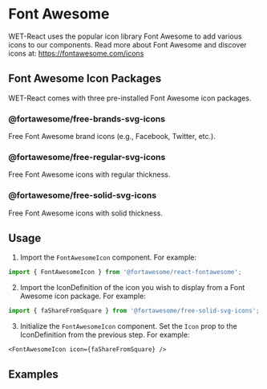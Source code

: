 
<Meta title="Icons/Font Awesome" />

# Font Awesome

WET-React uses the popular icon library Font Awesome to add various icons to our components. Read more about Font Awesome and discover icons at: https://fontawesome.com/icons

## Font Awesome Icon Packages

WET-React comes with three pre-installed Font Awesome icon packages.

### @fortawesome/free-brands-svg-icons

Free Font Awesome brand icons (e.g., Facebook, Twitter, etc.).

### @fortawesome/free-regular-svg-icons

Free Font Awesome icons with regular thickness.

### @fortawesome/free-solid-svg-icons

Free Font Awesome icons with solid thickness.

## Usage

1. Import the `FontAwesomeIcon` component. For example:

```typescript
import { FontAwesomeIcon } from '@fortawesome/react-fontawesome';
```

2. Import the IconDefinition of the icon you wish to display from a Font Awesome icon package. For example:

```typescript
import { faShareFromSquare } from '@fortawesome/free-solid-svg-icons';
```

3. Initialize the `FontAwesomeIcon` component. Set the `Icon` prop to the IconDefinition from the previous step. For example:

```
<FontAwesomeIcon icon={faShareFromSquare} />
```

## Examples

<Canvas>
  <FontAwesomeIcon icon={shareIconRegular} />
  <FontAwesomeIcon icon={shareIconSolid} />
  <FontAwesomeIcon icon={faFacebookSquare} />
</Canvas>
